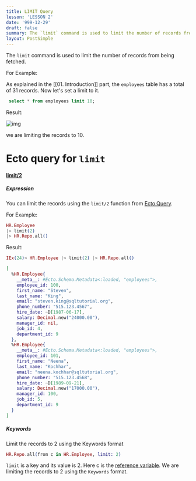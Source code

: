 ```yaml
---
title: LIMIT Query
lesson: 'LESSON 2'
date: '999-12-29'
draft: false
summary: The `limit` command is used to limit the number of records from being fetched.
layout: PostSimple
---
```


The `limit` command is used to limit the number of records from being fetched. 

For Example:

As explained in the [[01. Introduction]] part, the `employees` table has a total of 31 records.  Now let's set a limit to it.

``` SQL
 select * from employees limit 10;
```

Result:

![img](/static/images/Pastedimage20231114101217.png)

we are limiting the records to 10.

# Ecto query for  `limit`

#### [limit/2](https://hexdocs.pm/ecto/Ecto.Query.html#limit/3) 

##### Expression

You can limit the records using the `limit/2` function from [Ecto.Query](https://hexdocs.pm/ecto/Ecto.Query.html).

For Example: 

``` Elixir
HR.Employee 
|> limit(2) 
|> HR.Repo.all() 
```

Result:

```Elixir
IEx(24)> HR.Employee |> limit(2) |> HR.Repo.all() 

[
  %HR.Employee{
    __meta__: #Ecto.Schema.Metadata<:loaded, "employees">,
    employee_id: 100,
    first_name: "Steven",
    last_name: "King",
    email: "steven.king@sqltutorial.org",
    phone_number: "515.123.4567",
    hire_date: ~D[1987-06-17],
    salary: Decimal.new("24000.00"),
    manager_id: nil,
    job_id: 4,
    department_id: 9
  },
  %HR.Employee{
    __meta__: #Ecto.Schema.Metadata<:loaded, "employees">,
    employee_id: 101,
    first_name: "Neena",
    last_name: "Kochhar",
    email: "neena.kochhar@sqltutorial.org",
    phone_number: "515.123.4568",
    hire_date: ~D[1989-09-21],
    salary: Decimal.new("17000.00"),
    manager_id: 100,
    job_id: 5,
    department_id: 9
  }
]
```


##### Keywords

Limit the records to 2 using the Keywords format

``` Elixir
HR.Repo.all(from c in HR.Employee, limit: 2) 
```

`limit` is a key and its value is 2. Here c is the [reference variable](02.%20Aliases%20in%20Ecto). We are limiting the records to 2 using the `Keywords` format.